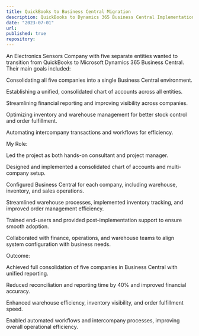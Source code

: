 ```yaml
---
title: QuickBooks to Business Central Migration
description: QuickBooks to Dynamics 365 Business Central Implementation for an Electronics Sensors Company (Charlotte, NC)
date: "2023-07-01"
url: 
published: true
repository: 
---
```




An Electronics Sensors Company with five separate entities wanted to transition from QuickBooks to Microsoft Dynamics 365 Business Central. Their main goals included:

Consolidating all five companies into a single Business Central environment.

Establishing a unified, consolidated chart of accounts across all entities.

Streamlining financial reporting and improving visibility across companies.

Optimizing inventory and warehouse management for better stock control and order fulfillment.

Automating intercompany transactions and workflows for efficiency.

My Role:

Led the project as both hands-on consultant and project manager.

Designed and implemented a consolidated chart of accounts and multi-company setup.

Configured Business Central for each company, including warehouse, inventory, and sales operations.

Streamlined warehouse processes, implemented inventory tracking, and improved order management efficiency.

Trained end-users and provided post-implementation support to ensure smooth adoption.

Collaborated with finance, operations, and warehouse teams to align system configuration with business needs.

Outcome:

Achieved full consolidation of five companies in Business Central with unified reporting.

Reduced reconciliation and reporting time by 40% and improved financial accuracy.

Enhanced warehouse efficiency, inventory visibility, and order fulfillment speed.

Enabled automated workflows and intercompany processes, improving overall operational efficiency.

